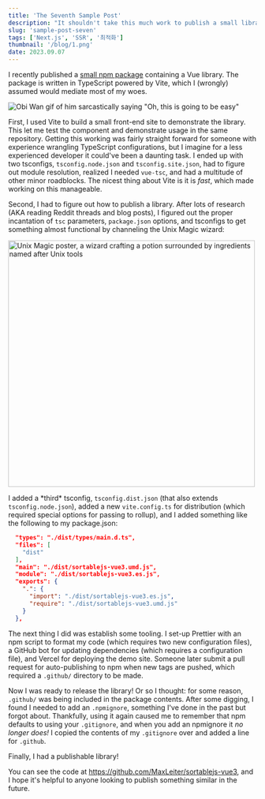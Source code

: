 ```yaml
---
title: 'The Seventh Sample Post'
description: "It shouldn't take this much work to publish a small library"
slug: 'sample-post-seven'
tags: ['Next.js', 'SSR', '최적화']
thumbnail: '/blog/1.png'
date: 2023.09.07
---
```


I recently published a [small npm package](https://github.com/maxleiter/sortablejs-vue3) containing a Vue library. The package is written in TypeScript powered by Vite, which I (wrongly) assumed would mediate most of my woes.

![Obi Wan gif of him sarcastically saying "Oh, this is going to be easy"](/blog/node-tooling/obiwan.gif)

First, I used Vite to build a small front-end site to demonstrate the library. This let me test the component and demonstrate usage in the same repository. Getting this working was fairly straight forward for someone with experience wrangling TypeScript configurations, but I imagine for a less experienced developer it could've been a daunting task. I ended up with two tsconfigs, `tsconfig.node.json` and `tsconfig.site.json`, had to figure out module resolution, realized I needed `vue-tsc`, and had a multitude of other minor roadblocks. The nicest thing about Vite is it is _fast_, which made working on this manageable.

Second, I had to figure out how to publish a library. After lots of research (AKA reading Reddit threads and blog posts), I figured out the proper incantation of `tsc` parameters, `package.json` options, and tsconfigs to get something almost functional by channeling the Unix Magic wizard:

<img
  src="/blog/node-tooling/unix-poster.jpg"
  alt="Unix Magic poster, a wizard crafting a potion surrounded by ingredients named after Unix tools"
  height="500"
/>

I added a \*third\* tsconfig, `tsconfig.dist.json` (that also extends `tsconfig.node.json`), added a new `vite.config.ts` for distribution (which required special options for passing to rollup), and I added something like the following to my package.json:

```json
  "types": "./dist/types/main.d.ts",
  "files": [
    "dist"
  ],
  "main": "./dist/sortablejs-vue3.umd.js",
  "module": "./dist/sortablejs-vue3.es.js",
  "exports": {
    ".": {
      "import": "./dist/sortablejs-vue3.es.js",
      "require": "./dist/sortablejs-vue3.umd.js"
    }
  },
```

The next thing I did was establish some tooling. I set-up Prettier with an npm script to format my code (which requires two new configuration files), a GitHub bot for updating dependencies (which requires a configuration file), and Vercel for deploying the demo site. Someone later submit a pull request for auto-publishing to npm when new tags are pushed, which required a `.github/` directory to be made.

Now I was ready to release the library! Or so I thought: for some reason, `.github/` was being included in the package contents. After some digging, I found I needed to add an `.npmignore`, something I've done in the past but forgot about. Thankfully, using it again caused me to remember that npm defaults to using your `.gitignore`, and when you add an npmignore it _no longer does!_ I copied the contents of my `.gitignore` over and added a line for `.github`.

Finally, I had a publishable library!

You can see the code at https://github.com/MaxLeiter/sortablejs-vue3, and I hope it's helpful to anyone looking to publish something similar in the future.
